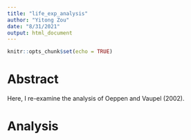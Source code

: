 ```yaml
---
title: "life_exp_analysis"
author: "Yitong Zou"
date: "8/31/2021"
output: html_document
---
```


```r
knitr::opts_chunk$set(echo = TRUE)
```

# Abstract

  Here, I re-examine the analysis of Oeppen and Vaupel (2002).

# Analysis

